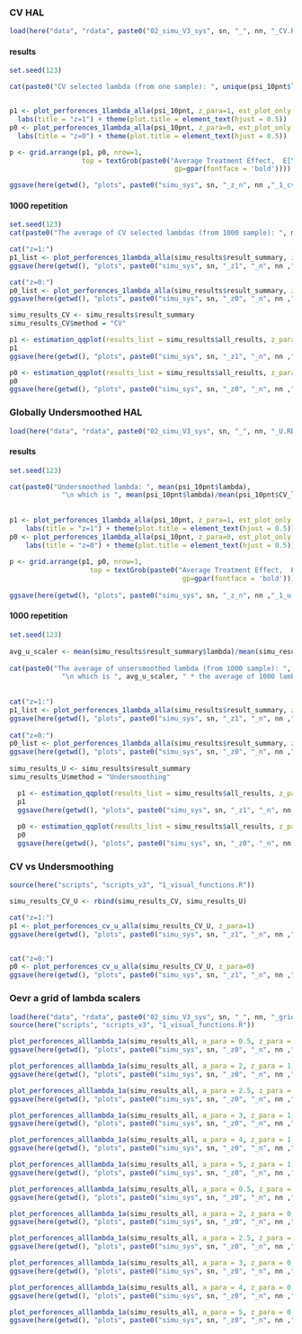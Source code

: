 
### CV HAL
```r
load(here("data", "rdata", paste0("02_simu_V3_sys", sn, "_", nn, "_CV.RData")))
```

#### results
```r
set.seed(123)

cat(paste0("CV selected lambda (from one sample): ", unique(psi_10pnt$lambda)))


p1 <- plot_perforences_1lambda_alla(psi_10pnt, z_para=1, est_plot_only = T) +
  labs(title = "z=1") + theme(plot.title = element_text(hjust = 0.5))
p0 <- plot_perforences_1lambda_alla(psi_10pnt, z_para=0, est_plot_only = T) +
  labs(title = "z=0") + theme(plot.title = element_text(hjust = 0.5))

p <- grid.arrange(p1, p0, nrow=1,
                  top = textGrob(paste0("Average Treatment Effect,  E[Y|a,z] - E[Y|0,z]",
                                         gp=gpar(fontface = 'bold')))) # gp=gpar(fontsize=11, fontface = 'bold')

ggsave(here(getwd(), "plots", paste0("simu_sys", sn, "_z_n", nn ,"_1_cv.png")), p)
```

#### 1000 repetition 
```r
set.seed(123)
cat(paste0("The average of CV selected lambdas (from 1000 sample): ", mean(simu_results$result_summary$lambda)))

cat("z=1:")
p1_list <- plot_perforences_1lambda_alla(simu_results$result_summary, z_para=1, plot_list=F, add_oracal=T)
ggsave(here(getwd(), "plots", paste0("simu_sys", sn, "_z1", "_n", nn ,"_B_cv.png")), p1_list)

cat("z=0:")
p0_list <- plot_perforences_1lambda_alla(simu_results$result_summary, z_para=0, plot_list=F, add_oracal=T)
ggsave(here(getwd(), "plots", paste0("simu_sys", sn, "_z0", "_n", nn ,"_B_cv.png")), p0_list)

simu_results_CV <- simu_results$result_summary
simu_results_CV$method = "CV"
```

```r
p1 <- estimation_qqplot(results_list = simu_results$all_results, z_para = 1)
p1
ggsave(here(getwd(), "plots", paste0("simu_sys", sn, "_z1", "_n", nn ,"_B_cv_qq.png")), p1)

p0 <- estimation_qqplot(results_list = simu_results$all_results, z_para = 0)
p0
ggsave(here(getwd(), "plots", paste0("simu_sys", sn, "_z0", "_n", nn ,"_B_cv_qq.png")), p0)

```




### Globally Undersmoothed HAL
```r
load(here("data", "rdata", paste0("02_simu_V3_sys", sn, "_", nn, "_U.RData")))
```

#### results
```r
set.seed(123)

cat(paste0("Undersmoothed lambda: ", mean(psi_10pnt$lambda), 
             "\n which is ", mean(psi_10pnt$lambda)/mean(psi_10pnt$CV_lambda), " * lambda_CV"))
  
  
p1 <- plot_perforences_1lambda_alla(psi_10pnt, z_para=1, est_plot_only = T) +
    labs(title = "z=1") + theme(plot.title = element_text(hjust = 0.5))
p0 <- plot_perforences_1lambda_alla(psi_10pnt, z_para=0, est_plot_only = T) +
    labs(title = "z=0") + theme(plot.title = element_text(hjust = 0.5))
  
p <- grid.arrange(p1, p0, nrow=1,
                    top = textGrob(paste0("Average Treatment Effect,  E[Y|a,z] - E[Y|0,z]",
                                           gp=gpar(fontface = 'bold')))) # gp=gpar(fontsize=11, fontface = 'bold')
  
ggsave(here(getwd(), "plots", paste0("simu_sys", sn, "_z_n", nn ,"_1_u.png")), p)

```

#### 1000 repetition 
```r
set.seed(123)
  
avg_u_scaler <- mean(simu_results$result_summary$lambda)/mean(simu_results$result_summary$CV_lambda)
  
cat(paste0("The average of unsersmoothed lambda (from 1000 sample): ", mean(simu_results$result_summary$lambda),
             "\n which is ", avg_u_scaler, " * the average of 1000 lambda_CV"))
  
  
cat("z=1:")
p1_list <- plot_perforences_1lambda_alla(simu_results$result_summary, z_para=1, plot_list=F, add_oracal=T)
ggsave(here(getwd(), "plots", paste0("simu_sys", sn, "_z1", "_n", nn ,"_B_u.png")), p1_list)
  
cat("z=0:")
p0_list <- plot_perforences_1lambda_alla(simu_results$result_summary, z_para=0, plot_list=F, add_oracal=T)
ggsave(here(getwd(), "plots", paste0("simu_sys", sn, "_z0", "_n", nn ,"_B_u.png")), p0_list)
  
simu_results_U <- simu_results$result_summary
simu_results_U$method = "Undersmoothing"
```

```r
  p1 <- estimation_qqplot(results_list = simu_results$all_results, z_para = 1)
  p1
  ggsave(here(getwd(), "plots", paste0("simu_sys", sn, "_z1", "_n", nn ,"_B_u_qq.png")), p1)
  
  p0 <- estimation_qqplot(results_list = simu_results$all_results, z_para = 0)
  p0
  ggsave(here(getwd(), "plots", paste0("simu_sys", sn, "_z0", "_n", nn ,"_B_u_qq.png")), p0)
```


### CV vs Undersmoothing
```r
source(here("scripts", "scripts_v3", "1_visual_functions.R"))

simu_results_CV_U <- rbind(simu_results_CV, simu_results_U)

cat("z=1:")
p1 <- plot_perforences_cv_u_alla(simu_results_CV_U, z_para=1)
ggsave(here(getwd(), "plots", paste0("simu_sys", sn, "_z1", "_n", nn ,"_cv_vs_u.png")), p1)


cat("z=0:")
p0 <- plot_perforences_cv_u_alla(simu_results_CV_U, z_para=0)
ggsave(here(getwd(), "plots", paste0("simu_sys", sn, "_z1", "_n", nn ,"_cv_vs_u.png")), p0)

```


### Oevr a grid of lambda scalers

```r
load(here("data", "rdata", paste0("02_simu_V3_sys", sn, "_", nn, "_grid.RData")))
source(here("scripts", "scripts_v3", "1_visual_functions.R"))
```

```r
plot_perforences_alllambda_1a(simu_results_all, a_para = 0.5, z_para = 1, add_oracal=T, u_scaler=avg_u_scaler)
ggsave(here(getwd(), "plots", paste0("simu_sys", sn, "_z0", "_n", nn ,"_B_grid_a05_z1.png")))
```

```r
plot_perforences_alllambda_1a(simu_results_all, a_para = 2, z_para = 1, add_oracal=T, u_scaler=avg_u_scaler)
ggsave(here(getwd(), "plots", paste0("simu_sys", sn, "_z0", "_n", nn ,"_B_grid_a2_z1.png")))
```

```r
plot_perforences_alllambda_1a(simu_results_all, a_para = 2.5, z_para = 1, add_oracal=T, u_scaler=avg_u_scaler)
ggsave(here(getwd(), "plots", paste0("simu_sys", sn, "_z0", "_n", nn ,"_B_grid_a25_z1.png")))
```

```r
plot_perforences_alllambda_1a(simu_results_all, a_para = 3, z_para = 1, add_oracal=T, u_scaler=avg_u_scaler)
ggsave(here(getwd(), "plots", paste0("simu_sys", sn, "_z0", "_n", nn ,"_B_grid_a3_z1.png")))
```

```r
plot_perforences_alllambda_1a(simu_results_all, a_para = 4, z_para = 1, add_oracal=T, u_scaler=avg_u_scaler)
ggsave(here(getwd(), "plots", paste0("simu_sys", sn, "_z0", "_n", nn ,"_B_grid_a4_z1.png")))
```

```r
plot_perforences_alllambda_1a(simu_results_all, a_para = 5, z_para = 1, add_oracal=T, u_scaler=avg_u_scaler)
ggsave(here(getwd(), "plots", paste0("simu_sys", sn, "_z0", "_n", nn ,"_B_grid_a5_z1.png")))
```


```r
plot_perforences_alllambda_1a(simu_results_all, a_para = 0.5, z_para = 0, add_oracal=T, u_scaler=avg_u_scaler)
ggsave(here(getwd(), "plots", paste0("simu_sys", sn, "_z0", "_n", nn ,"_B_grid_a05_z0.png")))
```

```r
plot_perforences_alllambda_1a(simu_results_all, a_para = 2, z_para = 0, add_oracal=T, u_scaler=avg_u_scaler)
ggsave(here(getwd(), "plots", paste0("simu_sys", sn, "_z0", "_n", nn ,"_B_grid_a2_z0.png")))
```

```r
plot_perforences_alllambda_1a(simu_results_all, a_para = 2.5, z_para = 0, add_oracal=T, u_scaler=avg_u_scaler)
ggsave(here(getwd(), "plots", paste0("simu_sys", sn, "_z0", "_n", nn ,"_B_grid_a25_z0.png")))
```

```r
plot_perforences_alllambda_1a(simu_results_all, a_para = 3, z_para = 0, add_oracal=T, u_scaler=avg_u_scaler)
ggsave(here(getwd(), "plots", paste0("simu_sys", sn, "_z0", "_n", nn ,"_B_grid_a3_z0.png")))
```

```r
plot_perforences_alllambda_1a(simu_results_all, a_para = 4, z_para = 0, add_oracal=T, u_scaler=avg_u_scaler)
ggsave(here(getwd(), "plots", paste0("simu_sys", sn, "_z0", "_n", nn ,"_B_grid_a4_z0.png")))
```

```r
plot_perforences_alllambda_1a(simu_results_all, a_para = 5, z_para = 0, add_oracal=T, u_scaler=avg_u_scaler)
ggsave(here(getwd(), "plots", paste0("simu_sys", sn, "_z0", "_n", nn ,"_B_grid_a5_z0.png")))
```

